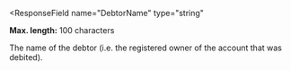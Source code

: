 <ResponseField
  name="DebtorName"
  type="string"
>
**Max. length:** 100 characters

The name of the debtor (i.e. the registered owner of the account that was debited).
</ResponseField>